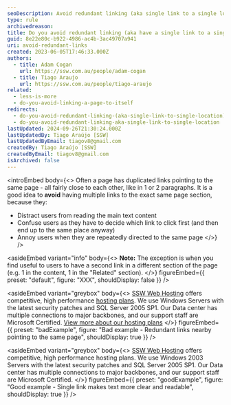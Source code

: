 ```yaml
---
seoDescription: Avoid redundant linking (aka single link to a single location) by having only one link per page section that points to the same target. This helps users focus on the main text content and reduces confusion caused by multiple links leading to the same place.
type: rule
archivedreason:
title: Do you avoid redundant linking (aka have a single link to a single location)?
guid: 8e22e80c-b922-4986-ac4b-3ac49707a941
uri: avoid-redundant-links
created: 2023-06-05T17:46:33.000Z
authors:
  - title: Adam Cogan
    url: https://ssw.com.au/people/adam-cogan
  - title: Tiago Araujo
    url: https://ssw.com.au/people/tiago-araujo
related:
  - less-is-more
  - do-you-avoid-linking-a-page-to-itself
redirects:
  - do-you-avoid-redundant-linking-(aka-single-link-to-single-location)
  - do-you-avoid-redundant-linking-aka-single-link-to-single-location
lastUpdated: 2024-09-26T21:30:24.000Z
lastUpdatedBy: Tiago Araújo [SSW]
lastUpdatedByEmail: tiagov8@gmail.com
createdBy: Tiago Araújo [SSW]
createdByEmail: tiagov8@gmail.com
isArchived: false
---
```


<introEmbed
  body={<>
Often a page has duplicated links pointing to the same page - all fairly close to each other, like in 1 or 2 paragraphs. It is a good idea to **avoid** having multiple links to the exact same page section, because they:

* Distract users from reading the main text content
* Confuse users as they have to decide which link to click first (and then end up to the same place anyway)
* Annoy users when they are repeatedly directed to the same page
  </>}
/>

<asideEmbed
  variant="info"
  body={<>
    **Note:** The exception is when you find useful to users to have a second link in a different section of the page (e.g. 1 in the content, 1 in the "Related" section).
  </>}
  figureEmbed={{
    preset: "default",
    figure: "XXX",
    shouldDisplay: false
  }}
/>



<asideEmbed
  variant="greybox"
  body={<>
    [SSW Web Hosting](https://www.ssw.com.au) offers competitive, high performance [hosting plans](https://www.ssw.com.au). We use Windows Servers with the latest security patches and SQL Server 2005 SP1. Our Data center has multiple connections to major backbones, and our support staff are Microsoft Certified. [View more about our hosting plans](https://www.ssw.com.au)
  </>}
  figureEmbed={{
    preset: "badExample",
    figure: "Bad example - Redundant links nearby pointing to the same page",
    shouldDisplay: true
  }}
/>



<asideEmbed
  variant="greybox"
  body={<>
    [SSW Web Hosting](https://www.ssw.com.au) offers competitive, high performance hosting plans. We use Windows 2003 Servers with the latest security patches and SQL Server 2005 SP1. Our Data center has multiple connections to major backbones, and our support staff are Microsoft Certified.
  </>}
  figureEmbed={{
    preset: "goodExample",
    figure: "Good example - Single link makes text more clear and readable",
    shouldDisplay: true
  }}
/>
